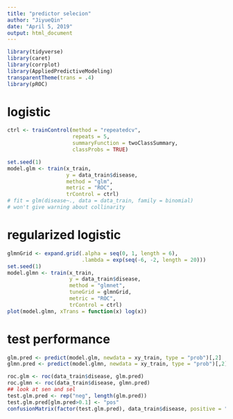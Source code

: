 ```yaml
---
title: "predictor selecion"
author: "JiyueQin"
date: "April 5, 2019"
output: html_document
---
```


```r
library(tidyverse)
library(caret)
library(corrplot)
library(AppliedPredictiveModeling)
transparentTheme(trans = .4)
library(pROC)
```


# logistic

```r
ctrl <- trainControl(method = "repeatedcv",
                     repeats = 5,
                     summaryFunction = twoClassSummary,
                     classProbs = TRUE)

set.seed(1)
model.glm <- train(x_train,
                   y = data_train$disease,
                   method = "glm",
                   metric = "ROC",
                   trControl = ctrl)
# fit = glm(disease~., data = data_train, family = binomial)
# won't give warning about collinarity
```


# regularized logistic

```r
glmnGrid <- expand.grid(.alpha = seq(0, 1, length = 6),
                        .lambda = exp(seq(-6, -2, length = 20)))
set.seed(1)
model.glmn <- train(x_train,
                    y = data_train$disease,
                    method = "glmnet",
                    tuneGrid = glmnGrid,
                    metric = "ROC",
                    trControl = ctrl)
plot(model.glmn, xTrans = function(x) log(x))   
```

# test performance 
```r
glm.pred <- predict(model.glm, newdata = xy_train, type = "prob")[,2]
glmn.pred <- predict(model.glmn, newdata = xy_train, type = "prob")[,2]

roc.glm <- roc(data_train$disease, glm.pred)
roc.glmn <- roc(data_train$disease, glmn.pred)
## look at sen and sel
test.glm.pred <- rep("neg", length(glm.pred))
test.glm.pred[glm.pred>0.1] <- "pos"
confusionMatrix(factor(test.glm.pred), data_train$disease, positive = "pos")

```